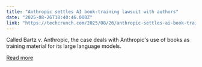 ```yaml
---
title: "Anthropic settles AI book-training lawsuit with authors"
date: "2025-08-26T18:40:46.000Z"
link: "https://techcrunch.com/2025/08/26/anthropic-settles-ai-book-training-lawsuit-with-authors/"
---
```


Called Bartz v. Anthropic, the case deals with Anthropic's use of books as training material for its large language models.

[Read more](https://techcrunch.com/2025/08/26/anthropic-settles-ai-book-training-lawsuit-with-authors/)

